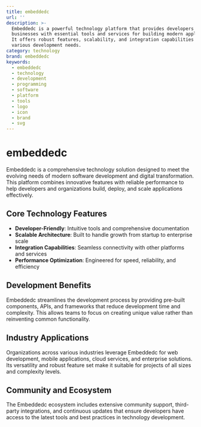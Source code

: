```yaml
---
title: embeddedc
url: ''
description: >-
  Embeddedc is a powerful technology platform that provides developers and
  businesses with essential tools and services for building modern applications.
  It offers robust features, scalability, and integration capabilities for
  various development needs.
category: technology
brand: embeddedc
keywords:
  - embeddedc
  - technology
  - development
  - programming
  - software
  - platform
  - tools
  - logo
  - icon
  - brand
  - svg
---
```


# embeddedc

Embeddedc is a comprehensive technology solution designed to meet the evolving needs of modern software development and digital transformation. This platform combines innovative features with reliable performance to help developers and organizations build, deploy, and scale applications effectively.

## Core Technology Features

- **Developer-Friendly**: Intuitive tools and comprehensive documentation
- **Scalable Architecture**: Built to handle growth from startup to enterprise scale
- **Integration Capabilities**: Seamless connectivity with other platforms and services
- **Performance Optimization**: Engineered for speed, reliability, and efficiency

## Development Benefits

Embeddedc streamlines the development process by providing pre-built components, APIs, and frameworks that reduce development time and complexity. This allows teams to focus on creating unique value rather than reinventing common functionality.

## Industry Applications

Organizations across various industries leverage Embeddedc for web development, mobile applications, cloud services, and enterprise solutions. Its versatility and robust feature set make it suitable for projects of all sizes and complexity levels.

## Community and Ecosystem

The Embeddedc ecosystem includes extensive community support, third-party integrations, and continuous updates that ensure developers have access to the latest tools and best practices in technology development.
